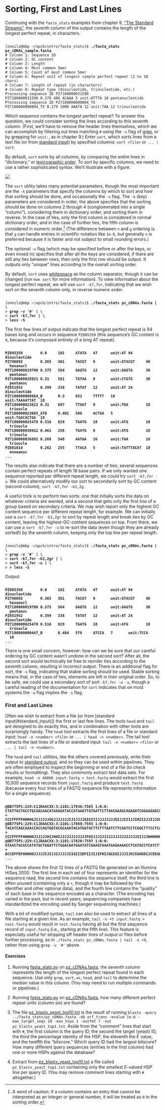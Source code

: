 # Sorting, First and Last Lines

Continuing with the `fasta_stats` examples from chapter 9, [“The Standard Streams”](the-standard-streams.html), the seventh column of the output contains the length of the longest perfect repeat, in characters.

<pre id=part1-10-fasta_stats
     class="language-txt 
            line-numbers 
            linkable-line-numbers">
<code>
[oneils@mbp ~/apcb/intro/fasta_stats]$ <b>./fasta_stats pz_cDNAs_sample.fasta</b>
# Column 1: Sequence ID
# Column 2: GC content
# Column 3: Length
# Column 4: Most common 5mer
# Column 5: Count of most common 5mer
# Column 6: Repeat unit of longest simple perfect repeat (2 to 10 chars)
# Column 7: Length of repeat (in characters)
# Column 8: Repeat type (dinucleotide, trinucleotide, etc.)
Processing sequence ID PZ7180000031590
PZ7180000031590 0.378 486 ACAAA 5 unit:ATTTA 10 pentanucleotide
Processing sequence ID PZ7180000000004_TX
PZ7180000000004_TX 0.279 1000 AAATA 12 unit:TAA 12 trinucleotide
</code></pre>

Which sequence contains the longest perfect repeat? To answer this question, we could consider sorting the lines according to this seventh column. (First, we’ll have to remove the header lines themselves, which we can accomplish by filtering out lines matching `#` using the `-v` flag of [grep](#grep), or by grepping for `unit:`, as in chapter 9.) Enter `sort`, which sorts lines from a text file (or from [standard input](#standard_input)) by specified columns: `sort <file>` or `... | sort`.

By default, `sort` sorts by all columns, by comparing the entire lines in “dictionary,” or [lexicographic order](#lexicographic_order). To sort by specific columns, we need to use a rather sophisticated syntax. We’ll illustrate with a figure.

<div class="fig center" style="width: 50%">
  <img src="images/part1-10-sorting-first-last.Rmd.images/I.10_2_sort_syntax.png" />
</div>

The `sort` utility takes many potential parameters, though the most important are the `-k` parameters that specify the columns by which to sort and how that sorting should be done, and occasionally the `-u` flag. The `-k` (key) parameters are considered in order; the above specifies that the sorting should be done on columns 2 through 4 (conglomerated into a single “column”), considering them in dictionary order, and sorting them in reverse. In the case of ties, only the first column is considered in normal dictionary order, and in the case of further ties, the fifth column is considered in numeric order.^[A word of caution: if a column contains an entry that cannot be interpreted as an integer or general number, it will be treated as `0` in the sorting order.] (The difference between `n` and `g` ordering is that `g` can handle entries in scientific notation like `1e-6`, but generally `n` is preferred because it is faster and not subject to small rounding errors.)

The optional `-u` flag (which may be specified before or after the keys, or even mixed in) specifies that after all the keys are considered, if there are still any ties between rows, then only the first row should be output. It outputs only “unique” lines according to the overall sorting order.

By default, `sort` uses [whitespace](#whitespace) as the column separator, though it can be changed (run `man sort` for more information). To view information about the longest perfect repeat, we will use `sort -k7,7nr`, indicating that we wish sort on the seventh column only, in reverse numeric order.

<pre id=part1-10-sort
     class="language-txt 
            line-numbers 
            linkable-line-numbers">
<code>
[oneils@mbp ~/apcb/intro/fasta_stats]$ <b>./fasta_stats pz_cDNAs.fasta | \</b>
> <b>grep -v '#' | \</b>
> <b>sort -k7,7nr | \</b>
> <b>less -S</b>
</code></pre>

The first few lines of output indicate that the longest perfect repeat is 94 bases long and occurs in sequence `PZ805359` (this sequence’s GC content is `0`, because it’s composed entirely of a long AT repeat).

<pre id=part1-10-sort-out
     class="language-txt 
            line-numbers 
            linkable-line-numbers">
<code>
<b>PZ805359        0.0     101     ATATA   47      unit:AT 94      dinucleotide
PZ796092        0.365   361     TACGT   9       unit:GTACGT     48      hexanucl
PZ7180000019700 0.375   564     GAGTG   12      unit:GAGTG      30      pentanuc
PZ7180000028921 0.31    561     TGTAA   8       unit:CTGTG      30      pentanuc
PZ851952        0.399   338     TATAT   12      unit:AT 24      dinucleotide
PZ7180000000664_B       0.3     652     TTTTT   18      unit:TAAAATTAT  18      
PZ7180000023622 0.31    687     TTAAT   9       unit:TGA        18      trinucle
PZ7180000023665_ATQ     0.401   508     ACTGA   5       unit:TGACACTGA  18      
PZ7180000025478 0.516   829     TGATG   18      unit:ATG        18      trinucle
PZ7180000030412 0.461   258     TGATG   8       unit:ATG        18      trinucle
PZ7180000036892 0.268   548     AATAA   16      unit:TAA        18      trinucle
PZ801814        0.262   255     TTACA   5       unit:TATTTACAT  18      enneanuc
...</b>
</code></pre>

The results also indicate that there are a number of ties; several sequences contain perfect repeats of length 18 base pairs. If we only wanted one sequence reported per different repeat length, we could try `sort -k7,7nr -u`. We could alternatively modify our sort to secondarily sort by GC content (second column), `sort -k7,7nr -k2,2g`.

A useful trick is to perform two sorts: one that initially sorts the data on whatever criteria are wanted, and a second that gets only the first line of a group based on secondary criteria. We may wish report only the highest GC content sequence per different repeat length, for example. We can initially use a `sort -k7,7nr -k2,2gr` to sort by repeat length and break ties by GC content, leaving the highest-GC-content sequences on top. From there, we can use a `sort -k7,7nr -u` to re-sort the data (even though they are already sorted!) by the seventh column, keeping only the top line per repeat length.

<pre id=part1-10-double-sort
     class="language-txt 
            line-numbers 
            linkable-line-numbers">
<code>
[oneils@mbp ~/apcb/intro/fasta_stats]$ <b>./fasta_stats pz_cDNAs.fasta | \</b>
> <b>grep -v '#' | \</b>
> <b>sort -k7,7nr -k2,2gr | \</b>
> <b>sort -k7,7nr -u | \</b>
> <b>> less -S</b>
</code></pre>

Output:

<pre id=part1-10-double-sort-out
     class="language-txt 
            line-numbers 
            linkable-line-numbers">
<code>
<b>PZ805359        0.0     101     ATATA   47      unit:AT 94      dinucleotide
PZ796092        0.365   361     TACGT   9       unit:GTACGT     48      hexanucl
PZ7180000019700 0.375   564     GAGTG   12      unit:GAGTG      30      pentanuc
PZ851952        0.399   338     TATAT   12      unit:AT 24      dinucleotide
PZ7180000025478 0.516   829     TGATG   18      unit:ATG        18      trinucle
PZ7180000000447_B       0.484   578     ATCCA   7       unit:TCCA       16      
...</b>
</code></pre>

There is one small concern, however: how can we be sure that our careful ordering by GC content wasn’t undone in the second sort? After all, the second sort would technically be free to reorder ties according to the seventh column, resulting in incorrect output. There is an additional flag for sort, the `-s` flag, indicating that stable sorting should be used. Stable sorting means that, in the case of ties, elements are left in their original order. So, to be safe, we could use a secondary sort of sort `-k7,7nr -u -s`, though a careful reading of the documentation for `sort` indicates that on most systems the `-u` flag implies the `-s` flag.

### First and Last Lines {-}

Often we wish to extract from a file (or from [standard input(#standard_input)]) the first or last few lines. The tools `head` and `tail` are designed to do exactly this, and in combination with other tools are surprisingly handy. The `head` tool extracts the first lines of a file or standard input: `head -n <number> <file>` or `... | head -n <number>`. The tail tool extracts the last lines of a file or standard input: `tail -n <number> <file>` or `... | tail -n <number>`.

The `head` and `tail` utilities, like the others covered previously, write their output to [standard output](#standard_output), and so they can be used within pipelines. They are often employed to inspect the beginning or end of a file (to check results or formatting). They also commonly extract test data sets. For example, `head -n 40000 input.fastq > test.fastq` would extract the first 10,000 sequence records from `input.fastq` and produce `test.fastq` (because every four lines of a FASTQ sequence file represents information for a single sequence).

<pre id=part1-10-fastq
     class="language-txt 
            line-numbers 
            linkable-line-numbers">
<code>
<b>@DB775P1:229:C1JDAACXX:3:1101:17936:7565 1:N:0:
CTATTACTGCCTGCAACAACATAAGGATACCATAAATTGTAATTCTTAACAAAGCAGAGATCGGAAGAGCGGTTCAGCAG
+
CCCFFFFFHHHHGJIJJJJJGGJJJJJJJIJIJJJJGIGIIIJJJJJJJJGIJJIIIJJIHIIIJJIJJIHHEDFCEEEE
@DB775P1:229:C1JDAACXX:3:1101:17888:7593 1:N:0:
TACATCAGCAAACCACCAGTGGTACGCAAATACATGGTGCTTCTTTAATCTTCAGTCCTCGGCTTTCCTCATATATCACT
+
CCCFFFFFHHHHHJJJJJJHIJHHIJJJJJJJJJJJJFHIJJJJJJJJJJJJJJJIJJJJIIJJJHHHHHHFFFFFFFEE
@DB775P1:229:C1JDAACXX:3:1101:17820:7597 1:N:0:
GTAACTGCACCATATGCTGGATTCTGGACAATGAATATCGAAGTAAATAAGAAAACCTCATACCTCATCTTTCTCAATGG
+
BCCDFFEFHHHHHJJJJJIJIJJIJJJJJIIGIIIDFIIJIJIFHIJGGIGIJJJIJHJIGHGDIJCEEGHIGIGCACEF
...</b>
</code></pre>

The above shows the first 12 lines of a FASTQ file generated on an Illumina HiSeq 2000. The first line in each set of four represents an identifier for the sequence read, the second line contains the sequence itself, the third line is often unused (containing only a `+`, though it may be followed by the identifier and other optional data), and the fourth line contains the “quality” of each base in the sequence encoded as a character. (The encoding has varied in the past, but in recent years, sequencing companies have standardized the encoding used by Sanger sequencing machines.)

With a bit of modified syntax, `tail` can also be used to extract all lines of a file starting at a given line. As an example, `tail -n +5 input.fastq > test.fastq` would result in `test.fastq` having all but the first sequence record of `input.fastq` (i.e., starting at the fifth line). This feature is especially useful for stripping off header lines of output or files before further processing, as in `./fasta_stats pz_cDNAs.fasta | tail -n +9`, rather than using g`rep -v '#'` above.

<div class="exercises">
#### Exercises {-}

1. Running [fasta_stats.py](data/fasta_stats.py) on [pz_cDNAs.fasta](data/pz_cDNAs.fasta), the seventh column represents the length of the longest perfect repeat found in each sequence. Use only `grep`, `sort`, `wc`, `head`, and `tail` to determine the median value in this column. (You may need to run multiple commands or pipelines.)

2. Running [fasta_stats.py](data/fasta_stats.py) on [pz_cDNAs.fasta](data/pz_cDNAs.fasta), how many different perfect repeat units (column six) are found?

3. The file [pz_blastx_yeast_top10.txt](data/pz_blastx_yeast_top10.txt) is the result of running `blastx -query ../fasta_stats/pz_cDNAs.fasta -db orf_trans -evalue 1e-6 -max_target_seqs 10 -max_hsps 1 -outfmt 7 -out pz_blastx_yeast_top1.txt`. Aside from the “comment” lines that start with `#`, the first column is the query ID, the second the target (yeast) ID, the third the percentage identity of the HSP, the eleventh the E value, and the twelfth the “bitscore.” Which query ID had the largest bitscore? How many different query sequences (entries in the first column) had one or more HSPs against the database?

4. Extract from [pz_blastx_yeast_top10.txt](data/pz_blastx_yeast_top10.txt) a file called `pz_blastx_yeast_top1.txt` containing only the smallest *E*-valued HSP line per query ID. (You may remove comment lines starting with `#` altogether.)
</div>